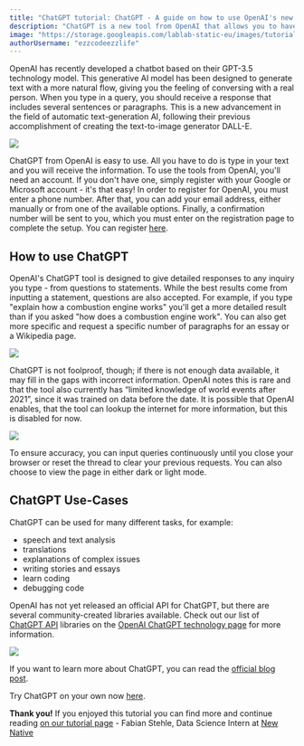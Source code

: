 ```yaml
---
title: "ChatGPT tutorial: ChatGPT - A guide on how to use OpenAI's new ChatGPT"
description: "ChatGPT is a new tool from OpenAI that allows you to have a conversation with a chatbot. This tutorial will show you how to use it and what it can do."
image: "https://storage.googleapis.com/lablab-static-eu/images/tutorials/thumbnailchatgpt.png"
authorUsername: "ezzcodeezzlife"
---
```


OpenAI has recently developed a chatbot based on their GPT-3.5 technology model. This 
generative AI model has been designed to generate text with a more natural flow, giving you the 
feeling of conversing with a real person. When you type in a query, you should receive 
a response that includes several sentences or paragraphs. This is a new advancement 
in the field of automatic text-generation AI, following their previous accomplishment 
of creating the text-to-image generator DALL-E.

<Img src="https://storage.googleapis.com/lablab-static-eu/images/tutorials/chatgpt-tutorial.JPG" />

ChatGPT from OpenAI is easy to use. All you have to do is type in your text and you will 
receive the information. To use the tools from OpenAI, you'll need an account. If you don't 
have one, simply register with your Google or Microsoft account - it's that easy! In order to 
register for OpenAI, you must enter a phone number. After that, you can add your email address, 
either manually or from one of the available options. Finally, a confirmation number will 
be sent to you, which you must enter on the registration page to complete the setup. You
can register [here](https://beta.openai.com/signup).

## How to use ChatGPT

OpenAI's ChatGPT tool is designed to give detailed responses to any inquiry you type - from 
questions to statements. While the best results come from inputting a statement, questions 
are also accepted. For example, if you type "explain how a combustion engine works" you'll 
get a more detailed result than if you asked "how does a combustion engine work". You can also 
get more specific and request a specific number of paragraphs for an essay or a Wikipedia 
page.

<Img src="https://storage.googleapis.com/lablab-static-eu/images/tutorials/chatgpt2.JPG" />

ChatGPT is not foolproof, though; if there is not enough data available, it may fill in the 
gaps with incorrect information. OpenAI notes this is rare and that the tool also currently 
has “limited knowledge of world events after 2021”, since it was trained on data before the
date. It is possible that OpenAI enables, that the tool can lookup the internet for more
information, but this is disabled for now.

<Img src="https://storage.googleapis.com/lablab-static-eu/images/tutorials/gpt4.JPG" />

To ensure accuracy, you can input queries continuously until you close your browser or reset 
the thread to clear your previous requests. You can also choose to view the page in either 
dark or light mode.

## ChatGPT Use-Cases

ChatGPT can be used for many different tasks, for example:

- speech and text analysis
- translations
- explanations of complex issues
- writing stories and essays
- learn coding 
- debugging code 

OpenAI has not yet released an official API for ChatGPT, but there are several community-created libraries available. Check out our list of [ChatGPT API](https://lablab.ai/tech/openai/chatgpt#api) libraries on the [OpenAI ChatGPT technology page](https://lablab.ai/tech/openai/chatgpt) for more information.

<Img src="https://storage.googleapis.com/lablab-static-eu/images/tutorials/chatgpt3.JPG" />


If you want to learn more about ChatGPT, you can read the [official blog post](https://openai.com/blog/chatgpt/).

Try ChatGPT on your own now [here](https://chat.openai.com/chat).

**Thank you!** If you enjoyed this tutorial you can find more and continue reading [on our tutorial page](https://lablab.ai/t/) - Fabian Stehle, Data Science Intern at [New Native](https://newnative.ai/)
